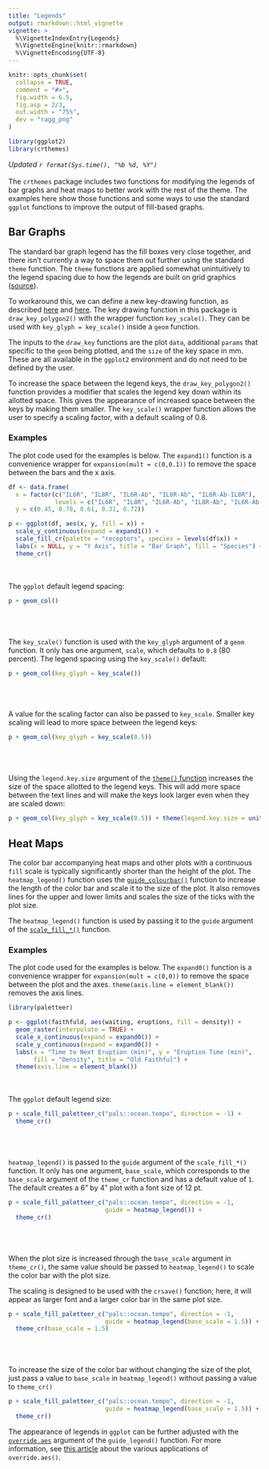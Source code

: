 ```yaml
---
title: "Legends"
output: rmarkdown::html_vignette
vignette: >
  %\VignetteIndexEntry{Legends}
  %\VignetteEngine{knitr::rmarkdown}
  %\VignetteEncoding{UTF-8}
---
```


```r
knitr::opts_chunk$set(
  collapse = TRUE,
  comment = "#>",
  fig.width = 6.5,
  fig.asp = 2/3,
  out.width = "75%",
  dev = "ragg_png"
)
```

```r
library(ggplot2)
library(crthemes)
```

*Updated `r format(Sys.time(), "%b %d, %Y")`*
\
\
The `crthemes` package includes two functions for modifying the legends of bar graphs and heat maps to better work with the rest of the theme. The examples here show those functions and some ways to use the standard `ggplot` functions to improve the output of fill-based graphs.

## Bar Graphs

The standard bar graph legend has the fill boxes very close together, and there isn't currently a way to space them out further using the standard `theme` function. The `theme` functions are applied somewhat unintuitively to the legend spacing due to how the legends are built on grid graphics ([source](https://github.com/tidyverse/ggplot2/issues/4352)).

To workaround this, we can define a new key-drawing function, as described [here](https://stackoverflow.com/a/50615868/8793182) and [here](https://github.com/tidyverse/ggplot2/issues/2844#issuecomment-414808742). The key drawing function in this package is `draw_key_polygon2()` with the wrapper function `key_scale()`. They can be used with `key_glyph = key_scale()` inside a `geom` function.

The inputs to the `draw_key` functions are the plot `data`, additional `params` that specific to the `geom` being plotted, and the `size` of the key space in mm. These are all available in the `ggplot2` environment and do not need to be defined by the user.

To increase the space between the legend keys, the `draw_key_polygon2()` function provides a modifier that scales the legend key down within its allotted space. This gives the appearance of increased space between the keys by making them smaller. The `key_scale()` wrapper function allows the user to specify a scaling factor, with a default scaling of 0.8.

### Examples

The plot code used for the examples is below. The `expand1()` function is a convenience wrapper for `expansion(mult = c(0,0.1))` to remove the space between the bars and the x axis.

```r
df <- data.frame(
  x = factor(c("IL6R", "IL8R", "IL6R-Ab", "IL8R-Ab", "IL6R-Ab-IL8R"),
             levels = c("IL6R", "IL8R", "IL6R-Ab", "IL8R-Ab", "IL6R-Ab-IL8R")),
  y = c(0.45, 0.78, 0.61, 0.31, 0.72))

p <- ggplot(df, aes(x, y, fill = x)) +
  scale_y_continuous(expand = expand1()) +
  scale_fill_cr(palette = "receptors", species = levels(df$x)) +
  labs(x = NULL, y = "Y Axis", title = "Bar Graph", fill = "Species") +
  theme_cr()
```

\
\
The `ggplot` default legend spacing:

```r
p + geom_col()
```

\
\
\
The `key_scale()` function is used with the `key_glyph` argument of a `geom` function. It only has one argument, `scale`, which defaults to `0.8` (80 percent). The legend spacing using the `key_scale()` default:

```r
p + geom_col(key_glyph = key_scale()) 
```

\
\
\
A value for the scaling factor can also be passed to `key_scale`. Smaller key scaling will lead to more space between the legend keys:

```r
p + geom_col(key_glyph = key_scale(0.5))
```

\
\
\
Using the `legend.key.size` argument of the [`theme()` function](https://ggplot2.tidyverse.org/reference/theme.html) increases the size of the space allotted to the legend keys. This will add more space between the text lines and will make the keys look larger even when they are scaled down:

```r
p + geom_col(key_glyph = key_scale(0.5)) + theme(legend.key.size = unit(24, "pt"))
```

## Heat Maps

The color bar accompanying heat maps and other plots with a continuous `fill` scale is typically significantly shorter than the height of the plot. The `heatmap_legend()` function uses the [`guide_colourbar()`](https://ggplot2.tidyverse.org/reference/guides.html) function to increase the length of the color bar and scale it to the size of the plot. It also removes lines for the upper and lower limits and scales the size of the ticks with the plot size.

The `heatmap_legend()` function is used by passing it to the `guide` argument of the [`scale_fill_*()`](https://ggplot2.tidyverse.org/reference/scale_colour_continuous.html) function.

### Examples

The plot code used for the examples is below. The `expand0()` function is a convenience wrapper for `expansion(mult = c(0,0))` to remove the space between the plot and the axes. `theme(axis.line = element_blank())` removes the axis lines.

```r
library(paletteer)

p <- ggplot(faithfuld, aes(waiting, eruptions, fill = density)) +
  geom_raster(interpolate = TRUE) +
  scale_x_continuous(expand = expand0()) +
  scale_y_continuous(expand = expand0()) +
  labs(x = "Time to Next Eruption (min)", y = "Eruption Time (min)",
       fill = "Density", title = "Old Faithful") +
  theme(axis.line = element_blank())
```

\
\
The `ggplot` default legend size:

```r
p + scale_fill_paletteer_c("pals::ocean.tempo", direction = -1) + 
  theme_cr()
```

\
\
\
`heatmap_legend()` is passed to the `guide` argument of the `scale_fill_*()` function. It only has one argument, `base_scale`, which corresponds to the `base_scale` argument of the `theme_cr` function and has a default value of `1`. The default creates a 6" by 4" plot with a font size of 12 pt.

```r
p + scale_fill_paletteer_c("pals::ocean.tempo", direction = -1, 
                           guide = heatmap_legend()) + 
  theme_cr()
```

\
\
\
When the plot size is increased through the `base_scale` argument in `theme_cr()`, the same value should be passed to `heatmap_legend()` to scale the color bar with the plot size.

The scaling is designed to be used with the `crsave()` function; here, it will appear as larger font and a larger color bar in the same plot size.

```r
p + scale_fill_paletteer_c("pals::ocean.tempo", direction = -1, 
                           guide = heatmap_legend(base_scale = 1.5)) + 
  theme_cr(base_scale = 1.5)
```

\
\
\
To increase the size of the color bar without changing the size of the plot, just pass a value to `base_scale` in `heatmap_legend()` without passing a value to `theme_cr()`

```r
p + scale_fill_paletteer_c("pals::ocean.tempo", direction = -1, 
                           guide = heatmap_legend(base_scale = 1.5)) + 
  theme_cr()
```

The appearance of legends in `ggplot` can be further adjusted with the [`override.aes`](https://ggplot2.tidyverse.org/reference/guide_legend.html) argument of the `guide_legend()` function. For more information, see [this article](https://aosmith.rbind.io/2020/07/09/ggplot2-override-aes/) about the various applications of `override.aes()`. 
